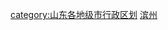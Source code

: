 {{catmore|滨州市|山东省滨州市}}
[[category:山东各地级市行政区划|category:山东各地级市行政区划]]
[[category:滨州|]]
<br>{{hideh
|Head = 滨州各区县所辖乡镇与街道
|FrameStyle   = border:solid 1px #0000ff;
|HeadStyle    = text-align:left;background:transparent;
|ContentStyle = background: #FFFFE0;
}}
{{edit|Template:滨州市滨城区行政区划}}{{滨州市滨城区行政区划|state=expanded}}<br>
{{edit|Template:邹平县行政区划}}{{邹平县行政区划|state=expanded}}<br>
{{edit|Template:沾化县行政区划}}{{沾化县行政区划|state=expanded}}<br>
{{edit|Template:惠民县行政区划}}{{惠民县行政区划|state=expanded}}<br>
{{edit|Template:博兴县行政区划}}{{博兴县行政区划|state=expanded}}<br>
{{edit|Template:阳信县行政区划}}{{阳信县行政区划|state=expanded}}<br>
{{edit|Template:无棣县行政区划}}{{无棣县行政区划|state=expanded}}<br>
{{hidef}}